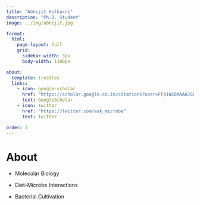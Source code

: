 ```yaml
---
title: "Abhijit Kulkarni"
description: "Ph.D. Student"
image: ../img/abhijit.jpg

format: 
  html:
    page-layout: full
    grid:
      sidebar-width: 3px
      body-width: 1100px

about: 
  template: trestles
  links: 
    - icon: google-scholar
      href: "https://scholar.google.co.in/citations?user=FFp1WC8AAAAJ&hl=en"
      text: GoogleScholar
    - icon: twitter
      href: "https://twitter.com/ask_microbe"
      text: Twitter

order: 3
---
```


# About

::: {style="text-align: justify"}
-   Molecular Biology

-   Diet-Microbe Interactions

-   Bacterial Cultivation
:::
